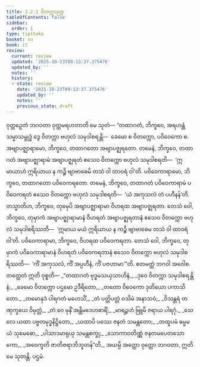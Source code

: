 ```yaml
---
title: 2.2.1 ဝိတက္ကသုတ္တ
tableOfContents: false
sidebar:
  order: 1
type: tipitaka
basket: su
book: it
review:
  current: review
  updated: '2025-10-23T09:13:37.375476'
  updated_by: ''
  notes: ''
  history:
  - state: review
    date: '2025-10-23T09:13:37.375476'
    updated_by: ''
    notes: ''
    previous_state: draft
---
```



<ReviewStatus review={frontmatter.review} showDetails={true} />

<HypothesisAnnotation frontmatter={frontmatter} />

<DynamicBreadcrumb />

<Division number="38" book="it" e="ch" v="18" p="216">

<Paragraph number="235" book="it">
ဝုတ္တဉှေတံ ဘဂဝတာ ဝုတ္တမရဟတာတိ မေ သုတံ—
</Paragraph>

<Paragraph number="236" book="it">
“တထာဂတံ, ဘိက္ခဝေ, အရဟန္တံ သမ္မာသမ္ဗုဒ္ဓံ ဒွေ ဝိတက္ကာ ဗဟုလံ သမုဒါစရန္တိ—  ခေမော စ ဝိတက္ကော, ပဝိဝေကော စ. အဗျာပဇ္ဈာရာမော, ဘိက္ခဝေ, တထာဂတော အဗျာပဇ္ဈရတော. တမေနံ, ဘိက္ခဝေ, တထာဂတံ အဗျာပဇ္ဈာရာမံ အဗျာပဇ္ဈရတံ ဧသေဝ ဝိတက္ကော ဗဟုလံ သမုဒါစရတိ—  ‘ဣမာယာဟံ ဣရိယာယ န ကဉ္စိ ဗျာဗာဓေမိ တသံ ဝါ ထာဝရံ ဝါ’တိ.
</Paragraph>

<Paragraph number="237" book="it">
ပဝိဝေကာရာမော, ဘိက္ခဝေ, တထာဂတော ပဝိဝေကရတော. တမေနံ, ဘိက္ခဝေ, တထာဂတံ ပဝိဝေကာရာမံ ပဝိဝေကရတံ ဧသေဝ ဝိတက္ကော ဗဟုလံ သမုဒါစရတိ—  ‘ယံ အကုသလံ တံ ပဟီနန်’တိ.
</Paragraph>

<Paragraph number="238" book="it">
တသ္မာတိဟ, ဘိက္ခဝေ, တုမှေပိ အဗျာပဇ္ဈာရာမာ ဝိဟရထ အဗျာပဇ္ဈရတာ. တေသံ ဝေါ, ဘိက္ခဝေ, တုမှာကံ အဗျာပဇ္ဈာရာမာနံ ဝိဟရတံ အဗျာပဇ္ဈရတာနံ ဧသေဝ ဝိတက္ကော ဗဟုလံ သမုဒါစရိဿတိ—  ‘ဣမာယ မယံ ဣရိယာယ န ကဉ္စိ ဗျာဗာဓေမ တသံ ဝါ ထာဝရံ ဝါ’တိ.
</Paragraph>

<Paragraph number="239" book="it">
ပဝိဝေကာရာမာ, ဘိက္ခဝေ, ဝိဟရထ ပဝိဝေကရတာ. တေသံ ဝေါ, ဘိက္ခဝေ, တုမှာကံ ပဝိဝေကာရာမာနံ ဝိဟရတံ ပဝိဝေကရတာနံ ဧသေဝ ဝိတက္ကော ဗဟုလံ သမုဒါစရိဿတိ—  ‘ကိံ အကုသလံ, ကိံ အပ္ပဟီနံ, ကိံ ပဇဟာမာ’”တိ. ဧတမတ္ထံ ဘဂဝါ အဝေါစ. တတ္ထေတံ ဣတိ ဝုစ္စတိ—
</Paragraph>

<Paragraph number="240" type="verses" book="it">
_“တထာဂတံ ဗုဒ္ဓမသယှသာဟိနံ,_  
_ဒုဝေ ဝိတက္ကာ သမုဒါစရန္တိ နံ;_  
_ခေမော ဝိတက္ကော ပဌမော ဥဒီရိတော,_  
_တတော ဝိဝေကော ဒုတိယော ပကာသိတော._  

</Paragraph>

<Paragraph number="241" type="verses" book="it">
_တမောနုဒံ ပါရဂတံ မဟေသိံ,_  
_တံ ပတ္တိပတ္တံ ဝသိမံ အနာသဝံ;_  
_ဝိသန္တရံ တဏှက္ခယေ ဝိမုတ္တံ,_  
_တံ ဝေ မုနိံ အန္တိမဒေဟဓာရိံ;_  
_မာရဉ္ဇဟံ ဗြူမိ ဇရာယ ပါရဂုံ._  

</Paragraph>

<Paragraph number="242" type="verses" book="it">
_သေလေ ယထာ ပဗ္ဗတမုဒ္ဓနိဋ္ဌိတော,_  
_ယထာပိ ပဿေ ဇနတံ သမန္တတော;_  
_တထူပမံ ဓမ္မမယံ သုမေဓော,_  
_ပါသာဒမာရုယှ သမန္တစက္ခု;_  
_သောကာဝတိဏ္ဏံ ဇနတမပေတသောကော,_  
_အဝေက္ခတိ ဇာတိဇရာဘိဘူတန်”တိ._  

</Paragraph>

<Paragraph number="243" book="it">
အယမ္ပိ အတ္ထော ဝုတ္တော ဘဂဝတာ, ဣတိ မေ သုတန္တိ.

</Paragraph>
</Division>

<Paragraph number="244" type="center" book="it">
ပဌမံ.
</Paragraph>